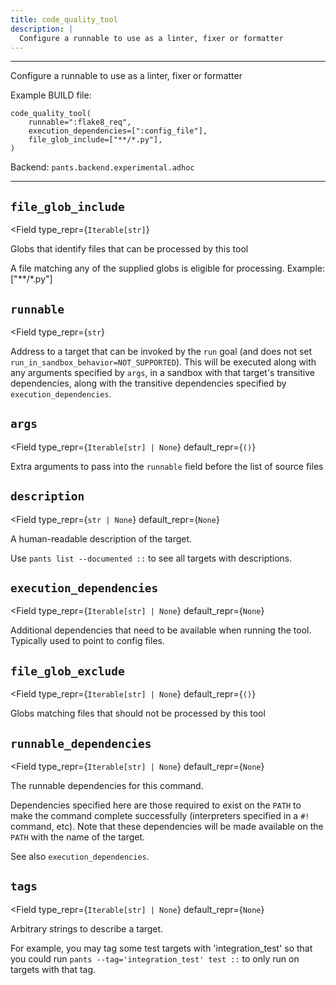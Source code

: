 ```yaml
---
title: code_quality_tool
description: |
  Configure a runnable to use as a linter, fixer or formatter
---
```



---

Configure a runnable to use as a linter, fixer or formatter

Example BUILD file:

```
code_quality_tool(
    runnable=":flake8_req",
    execution_dependencies=[":config_file"],
    file_glob_include=["**/*.py"],
)
```

Backend: <span className="color--primary">`pants.backend.experimental.adhoc`</span>

---

<span className={styles.options}>

## `file_glob_include`

<Field
    type_repr={`Iterable[str]`}
>

Globs that identify files that can be processed by this tool

A file matching any of the supplied globs is eligible for processing. Example: [&#x22;**/*.py&#x22;]

</Field>

## `runnable`

<Field
    type_repr={`str`}
>

Address to a target that can be invoked by the `run` goal (and does not set `run_in_sandbox_behavior=NOT_SUPPORTED`). This will be executed along with any arguments specified by `args`, in a sandbox with that target&#x27;s transitive dependencies, along with the transitive dependencies specified by `execution_dependencies`.

</Field>

## `args`

<Field
    type_repr={`Iterable[str] | None`}
    default_repr={`()`}
>

Extra arguments to pass into the `runnable` field before the list of source files

</Field>

## `description`

<Field
    type_repr={`str | None`}
    default_repr={`None`}
>

A human-readable description of the target.

Use `pants list --documented ::` to see all targets with descriptions.

</Field>

## `execution_dependencies`

<Field
    type_repr={`Iterable[str] | None`}
    default_repr={`None`}
>

Additional dependencies that need to be available when running the tool. Typically used to point to config files.

</Field>

## `file_glob_exclude`

<Field
    type_repr={`Iterable[str] | None`}
    default_repr={`()`}
>

Globs matching files that should not be processed by this tool

</Field>

## `runnable_dependencies`

<Field
    type_repr={`Iterable[str] | None`}
    default_repr={`None`}
>

The runnable dependencies for this command.

Dependencies specified here are those required to exist on the `PATH` to make the command complete successfully (interpreters specified in a `#!` command, etc). Note that these dependencies will be made available on the `PATH` with the name of the target.

See also `execution_dependencies`.

</Field>

## `tags`

<Field
    type_repr={`Iterable[str] | None`}
    default_repr={`None`}
>

Arbitrary strings to describe a target.

For example, you may tag some test targets with &#x27;integration_test&#x27; so that you could run `pants --tag='integration_test' test ::` to only run on targets with that tag.

</Field>

</span>
